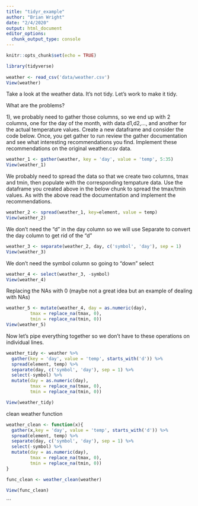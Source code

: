 ```yaml
---
title: "tidyr_example"
author: "Brian Wright"
date: "2/4/2020"
output: html_document
editor_options: 
  chunk_output_type: console
---
```


```r
knitr::opts_chunk$set(echo = TRUE)
```


```r
library(tidyverse)
 
weather <- read_csv('data/weather.csv')
View(weather)
```

Take a look at the weather data. It’s not tidy. Let’s work to make it tidy.

What are the problems?

1), we probably need to gather those columns, so we end up with 2 columns, one for the day of the month, with data d1,d2,…, and another for the actual temperature values. Create a new dataframe and consider the code below. Once, you get gather to run review the gather documentation and see what interesting recommendations you find. Implement these recommendations on the original weather.csv data. 
```r

weather_1 <- gather(weather, key = 'day', value = 'temp', 5:35)
View(weather_1)

```

We probably need to spread the data so that we create two columns, tmax and tmin, then populate with the corresponding tempature data. Use the dataframe you created above in the below chunk to spread the tmax/tmin values. As with the above read the documentation and implement the recommendations. 

```r

weather_2 <- spread(weather_1, key=element, value = temp)
View(weather_2)


```


We don't need the "d" in the day column so we will use Separate to convert the day column to get rid of the "d"
```r

weather_3 <- separate(weather_2, day, c('symbol', 'day'), sep = 1)
View(weather_3)


```

We don't need the symbol column so going to "down" select
```r
weather_4 <- select(weather_3, -symbol)
View(weather_4)

```

Replacing the NAs with 0 (maybe not a great idea but an example of dealing with NAs)

```r

weather_5 <- mutate(weather_4, day = as.numeric(day),
         tmax = replace_na(tmax, 0), 
         tmin = replace_na(tmin, 0))
View(weather_5)

```

Now let's pipe everything together so we don't have to these operations on individual lines. 

```r
weather_tidy <- weather %>% 
  gather(key = 'day', value = 'temp', starts_with('d')) %>% 
  spread(element, temp) %>% 
  separate(day, c('symbol', 'day'), sep = 1) %>% 
  select(-symbol) %>% 
  mutate(day = as.numeric(day),
         tmax = replace_na(tmax, 0), 
         tmin = replace_na(tmin, 0))

View(weather_tidy)
```


clean weather function
```r
weather_clean <- function(x){
  gather(x,key = 'day', value = 'temp', starts_with('d')) %>% 
  spread(element, temp) %>% 
  separate(day, c('symbol', 'day'), sep = 1) %>% 
  select(-symbol) %>% 
  mutate(day = as.numeric(day),
         tmax = replace_na(tmax, 0), 
         tmin = replace_na(tmin, 0))
}

func_clean <- weather_clean(weather)

View(func_clean)
```


```

